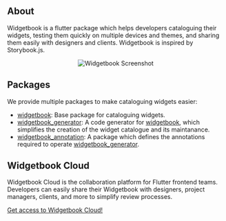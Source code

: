 ## About

Widgetbook is a flutter package which helps developers cataloguing their widgets, testing them quickly on multiple devices and themes, and sharing them easily with designers and clients. 
Widgetbook is inspired by Storybook.js.

<p align="center">
<img src="https://raw.githubusercontent.com/widgetbook/widgetbook/main/docs/assets/Screenshot.jpg" alt="Widgetbook Screenshot" />
</p>

## Packages

We provide multiple packages to make cataloguing widgets easier:

- [widgetbook](/widgetbook/overview): Base package for cataloguing widgets.
- [widgetbook_generator](/widgetbook-generator/overview): A code generator for [widgetbook](/widgetbook/overview), which simplifies the creation of the widget catalogue and its maintanance.
- [widgetbook_annotation](/widgetbook-annotation/overview): A package which defines the annotations required to operate [widgetbook_generator](/widgetbook-generator/overview).

## Widgetbook Cloud

Widgetbook Cloud is the collaboration platform for Flutter frontend teams. Developers can easily share their Widgetbook with designers, project managers, clients, and more to simplify review processes.

[Get access to Widgetbook Cloud!](https://www.widgetbook.io/pilot-customer?utm_source=github&utm_medium=github&utm_campaign=read_me)